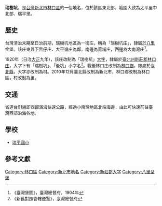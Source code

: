 {{noteTA
|1 = zh-cn:庄; zh-hk:庄; zh-tw:庄;
}}
'''瑞樹坑'''，是[[台灣|台灣]][[新北市|新北市]][[林口區|林口區]]的一個地名，位於該區東北部，範圍大致為太平里中北部、瑞平里。

==歷史==
台灣清治末期至日治前期，瑞樹坑地區為一街庄，稱為「瑞樹坑庄」，隸屬於[[八里坌堡|八里坌堡]]。該庄東與[[下罟仔庄|下罟仔庄]]、[[大平嶺庄|大平嶺庄]]為鄰，南邊為[[菁埔_(新北市)|菁埔庄]]，西邊為[[大南灣庄|大南灣庄]]<ref>《臺灣堡圖》，臺灣總督府，1904年</ref>。

1920年（日治[[大正|大正]]九年），該庄改制為「瑞樹坑」[[大字|大字]]，隸屬於[[臺北州|臺北州]][[新莊郡|新莊郡]][[林口庄|林口庄]]，大字下有「瑞樹坑」、「後坑」小字名<ref>《新舊對照管轄便覽》，臺灣總督府</ref>。戰後林口庄改制為[[林口鄉|林口鄉]]，隸屬於[[臺北縣|臺北縣]]，大字亦改制為村。2010年12月臺北縣改制為新北市，林口鄉改制為林口區，村改制為里。

==交通==
省道[[台61線|台61線]]即西部濱海快速公路，經過小南灣地區北端海邊，由此可快速前往臺灣西部沿海各地。

==學校==
*[[瑞平國小|瑞平國小]]

==參考文獻==
{{reflist}}

{{新莊郡}}

[[Category:林口區|Category:林口區]]
[[Category:新北市地名|Category:新北市地名]]
[[Category:新莊郡大字|Category:新莊郡大字]]
[[Category:八里坌堡|Category:八里坌堡]]